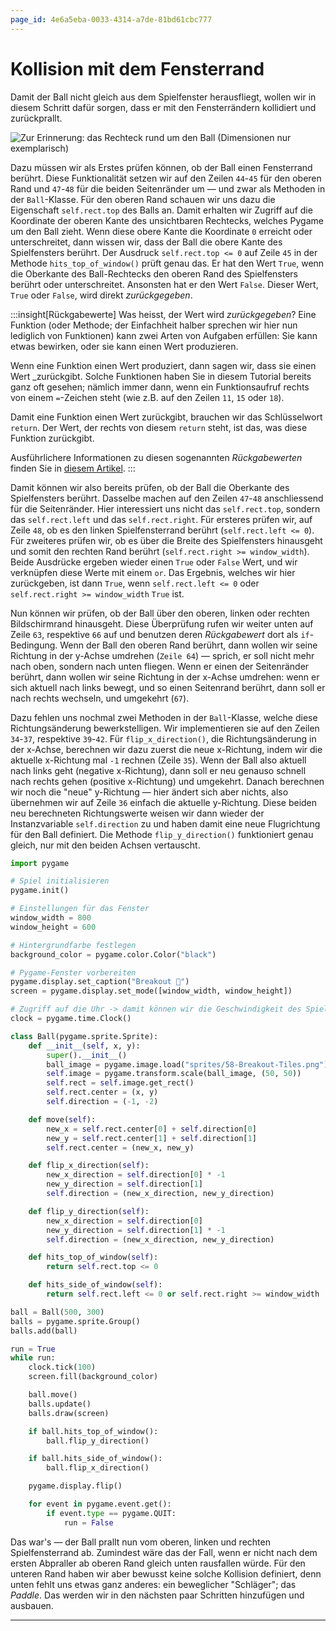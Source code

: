 ```yaml
---
page_id: 4e6a5eba-0033-4314-a7de-81bd61cbc777
---
```

# Kollision mit dem Fensterrand
Damit der Ball nicht gleich aus dem Spielfenster herausfliegt, wollen wir in diesem Schritt dafür sorgen, dass er mit den Fensterrändern kollidiert und zurückprallt.

![Zur Erinnerung: das Rechteck rund um den Ball (Dimensionen nur exemplarisch)](img/rect.png)

Dazu müssen wir als Erstes prüfen können, ob der Ball einen Fensterrand berührt. Diese Funktionalität setzen wir auf den Zeilen `44`-`45` für den oberen Rand und `47`-`48` für die beiden Seitenränder um — und zwar als Methoden in der `Ball`-Klasse. Für den oberen Rand schauen wir uns dazu die Eigenschaft `self.rect.top` des Balls an. Damit erhalten wir Zugriff auf die Koordinate der oberen Kante des unsichtbaren Rechtecks, welches Pygame um den Ball zieht. Wenn diese obere Kante die Koordinate `0` erreicht oder unterschreitet, dann wissen wir, dass der Ball die obere Kante des Spielfensters berührt. Der Ausdruck `self.rect.top <= 0` auf Zeile `45` in der Methode `hits_top_of_window()` prüft genau das. Er hat den Wert `True`, wenn die Oberkante des Ball-Rechtecks den oberen Rand des Spielfensters berührt oder unterschreitet. Ansonsten hat er den Wert `False`. Dieser Wert, `True` oder `False`, wird direkt _zurückgegeben_.

:::insight[Rückgabewerte]
Was heisst, der Wert wird _zurückgegeben_? Eine Funktion (oder Methode; der Einfachheit halber sprechen wir hier nun lediglich von Funktionen) kann zwei Arten von Aufgaben erfüllen: Sie kann etwas bewirken, oder sie kann einen Wert produzieren.

Wenn eine Funktion einen Wert produziert, dann sagen wir, dass sie einen Wert _zurückgibt. Solche Funktionen haben Sie in diesem Tutorial bereits ganz oft gesehen; nämlich immer dann, wenn ein Funktionsaufruf rechts von einem `=`-Zeichen steht (wie z.B. auf den Zeilen `11`, `15` oder `18`).

Damit eine Funktion einen Wert zurückgibt, brauchen wir das Schlüsselwort `return`. Der Wert, der rechts von diesem `return` steht, ist das, was diese Funktion zurückgibt.

Ausführlichere Informationen zu diesen sogenannten _Rückgabewerten_ finden Sie in [diesem Artikel](../Advanced-Python/Return).
:::

Damit können wir also bereits prüfen, ob der Ball die Oberkante des Spielfensters berührt. Dasselbe machen auf den Zeilen `47`-`48` anschliessend für die Seitenränder. Hier interessiert uns nicht das `self.rect.top`, sondern das `self.rect.left` und das `self.rect.right`. Für ersteres prüfen wir, auf Zeile `48`, ob es den linken Spielfensterrand berührt (`self.rect.left <= 0`). Für zweiteres prüfen wir, ob es über die Breite des Spielfensters hinausgeht und somit den rechten Rand berührt (`self.rect.right >= window_width`). Beide Ausdrücke ergeben wieder einen `True` oder `False` Wert, und wir verknüpfen diese Werte mit einem `or`. Das Ergebnis, welches wir hier zurückgeben, ist dann `True`, wenn `self.rect.left <= 0` oder `self.rect.right >= window_width` `True` ist.

Nun können wir prüfen, ob der Ball über den oberen, linken oder rechten Bildschirmrand hinausgeht. Diese Überprüfung rufen wir weiter unten auf Zeile `63`, respektive `66` auf und benutzen deren _Rückgabewert_ dort als `if`-Bedingung. Wenn der Ball den oberen Rand berührt, dann wollen wir seine Richtung in der y-Achse umdrehen (`Zeile 64`) — sprich, er soll nicht mehr nach oben, sondern nach unten fliegen. Wenn er einen der Seitenränder berührt, dann wollen wir seine Richtung in der x-Achse umdrehen: wenn er sich aktuell nach links bewegt, und so einen Seitenrand berührt, dann soll er nach rechts wechseln, und umgekehrt (`67`).

Dazu fehlen uns nochmal zwei Methoden in der `Ball`-Klasse, welche diese Richtungsänderung bewerkstelligen. Wir implementieren sie auf den Zeilen `34`-`37`, respektive `39`-`42`. Für `flip_x_direction()`, die Richtungsänderung in der x-Achse, berechnen wir dazu zuerst die neue x-Richtung, indem wir die aktuelle x-Richtung mal `-1` rechnen (Zeile `35`). Wenn der Ball also aktuell nach links geht (negative x-Richtung), dann soll er neu genauso schnell nach rechts gehen (positive x-Richtung) und umgekehrt. Danach berechnen wir noch die "neue" y-Richtung — hier ändert sich aber nichts, also übernehmen wir auf Zeile `36` einfach die aktuelle y-Richtung. Diese beiden neu berechneten Richtungswerte weisen wir dann wieder der Instanzvariable `self.direction` zu und haben damit eine neue Flugrichtung für den Ball definiert. Die Methode `flip_y_direction()` funktioniert genau gleich, nur mit den beiden Achsen vertauscht.

```python showLineNumbers {34-37,39-42,41-42,44-45,47-48,63-64,66-67}
import pygame

# Spiel initialisieren
pygame.init()

# Einstellungen für das Fenster
window_width = 800
window_height = 600

# Hintergrundfarbe festlegen
background_color = pygame.color.Color("black")

# Pygame-Fenster vorbereiten
pygame.display.set_caption("Breakout 👾")
screen = pygame.display.set_mode([window_width, window_height])

# Zugriff auf die Uhr -> damit können wir die Geschwindigkeit des Spiels anpassen
clock = pygame.time.Clock()

class Ball(pygame.sprite.Sprite):
    def __init__(self, x, y):
        super().__init__()
        ball_image = pygame.image.load("sprites/58-Breakout-Tiles.png")
        self.image = pygame.transform.scale(ball_image, (50, 50))
        self.rect = self.image.get_rect()
        self.rect.center = (x, y)
        self.direction = (-1, -2)

    def move(self):
        new_x = self.rect.center[0] + self.direction[0]
        new_y = self.rect.center[1] + self.direction[1]
        self.rect.center = (new_x, new_y)

    def flip_x_direction(self):
        new_x_direction = self.direction[0] * -1
        new_y_direction = self.direction[1]
        self.direction = (new_x_direction, new_y_direction)

    def flip_y_direction(self):
        new_x_direction = self.direction[0]
        new_y_direction = self.direction[1] * -1
        self.direction = (new_x_direction, new_y_direction)

    def hits_top_of_window(self):
        return self.rect.top <= 0

    def hits_side_of_window(self):
        return self.rect.left <= 0 or self.rect.right >= window_width

ball = Ball(500, 300)
balls = pygame.sprite.Group()
balls.add(ball)

run = True
while run:
    clock.tick(100)
    screen.fill(background_color)

    ball.move()
    balls.update()
    balls.draw(screen)

    if ball.hits_top_of_window():
        ball.flip_y_direction()

    if ball.hits_side_of_window():
        ball.flip_x_direction()

    pygame.display.flip()

    for event in pygame.event.get():
        if event.type == pygame.QUIT:
            run = False
```

Das war's — der Ball prallt nun vom oberen, linken und rechten Spielfensterrand ab. Zumindest wäre das der Fall, wenn er nicht nach dem ersten Abpraller ab oberen Rand gleich unten rausfallen würde. Für den unteren Rand haben wir aber bewusst keine solche Kollision definiert, denn unten fehlt uns etwas ganz anderes: ein beweglicher "Schläger"; das _Paddle_. Das werden wir in den nächsten paar Schritten hinzufügen und ausbauen.

---

